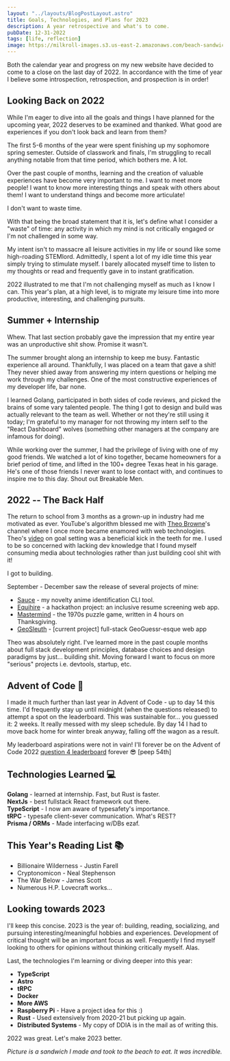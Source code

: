 ```yaml
---
layout: "../layouts/BlogPostLayout.astro"
title: Goals, Technologies, and Plans for 2023
description: A year retrospective and what's to come.
pubDate: 12-31-2022
tags: [life, reflection]
image: https://milkroll-images.s3.us-east-2.amazonaws.com/beach-sandwich.JPG
---
```


Both the calendar year and progress on my new website have decided to come to a close on the last day of 2022. In
accordance with the time of year I believe some introspection, retrospection, and prospection is in order!

## Looking Back on 2022

While I'm eager to dive into all the goals and things I have planned for the upcoming year, 2022 deserves to be
examined and thanked. What good are experiences if you don't look back and learn from them?

The first 5-6 months of the year were spent finishing up my sophomore spring semester. Outside of classwork and
finals, I'm struggling to recall anything notable from that time period, which bothers me. A lot.

Over the past couple of months, learning and the creation of valuable
experiences have become very important to me. I want to meet more people! I want
to know more interesting things and speak with others about them! I want to
understand things and become more articulate!

I don't want to <span className="font-bold text-red-800">waste time</span>.

With that being the broad statement that it is, let's define what I consider a
"waste" of time: any activity in which my mind is not critically engaged or I'm
not challenged in some way.

My intent isn't to massacre all leisure activities in my life or sound like some
high-roading STEMlord. Admittedly, I spent a lot of my idle time this year
simply trying to stimulate myself. I barely allocated myself time to listen to
my thoughts or read and frequently gave in to instant gratification.

2022 illustrated to me that I'm not challenging myself as much as I know I can.
This year's plan, at a high level, is to migrate my leisure time into more
productive, interesting, and challenging pursuits.

## Summer + Internship

Whew. That last section probably gave the impression that my entire year was an unproductive
shit show. Promise it wasn't.

The summer brought along an internship to keep me busy. Fantastic experience all
around. Thankfully, I was placed on a team that gave a shit! They never shied
away from answering my intern questions or helping me work through my
challenges. One of the most constructive experiences of my developer life, bar
none.

I learned Golang, participated in both sides of code reviews, and picked the
brains of some vary talented people. The thing I got to design and build was
actually relevant to the team as well. Whether or not they're still using it
today; I'm grateful to my manager for not throwing my intern self to the "React
Dashboard" wolves (something other managers at the company are infamous for
doing).

While working over the summer, I had the privilege of living with one of my good
friends. We watched a lot of kino together, became homeowners for a brief period
of time, and lifted in the 100+ degree Texas heat in his garage. He's one of
those friends I never want to lose contact with, and continues to inspire me to
this day. Shout out Breakable Men.

## 2022 -- The Back Half

The return to school from 3 months as a grown-up in industry had me motivated as
ever. YouTube's algorithm blessed me with [Theo Browne](https://www.youtube.com/@t3dotgg)'s channel where I once more became enamored with web technologies. Theo's [video](https://www.youtube.com/watch?v=rzwaaWH0ksk) on goal setting was a beneficial kick in the teeth for me. I used to be so concerned with lacking dev knowledge that I found myself consuming media about technologies rather than just building cool shit with it!

I got to building.

September - December saw the release of several projects of mine:

- [Sauce](https://github.com/cadecuddy/sauce) - my novelty anime identification CLI
  tool.
- [Equihire](htts://github.com/cadecuddy/equihire) - a hackathon project: an inclusive
  resume screening web app.
- [Mastermind](https://main.d21udxm8rad8sx.amplifyapp.com/) - the 1970s puzzle game,
  written in 4 hours on Thanksgiving.
- [GeoSleuth](https://github.com/cadecuddy/GeoSleuth) - [current project] full-stack
  GeoGuessr-esque web app

Theo was absolutely right. I've learned more in the past couple months about
full stack development principles, database choices and design paradigms by
just... building shit. Moving forward I want to focus on more "serious" projects
i.e. devtools, startup, etc.

## Advent of Code 🎄

I made it much further than last year in Advent of Code - up to day 14 this time.
I'd frequently stay up until midnight (when the questions released) to attempt a
spot on the leaderboard. This was sustainable for... you guessed it: 2 weeks. It
really messed with my sleep schedule. By day 14 I had to move back home for winter
break anyway, falling off the wagon as a result.

My leaderboard aspirations were not in vain! I'll forever be on the Advent of
Code 2022 [question 4 leaderboard](https://adventofcode.com/2022/leaderboard/day/4) forever 😎 [peep 54th]

## Technologies Learned 💻

**Golang** - learned at internship. Fast, but Rust is faster. <br />
**NextJs** - best fullstack React framework out there. <br />
**TypeScript** - I now am aware of typesafety's importance. <br />
**tRPC** - typesafe client-sever communication. What's REST? <br />
**Prisma / ORMs** - Made interfacing w/DBs ezaf. <br />

## This Year's Reading List 📚

- Billionaire Wilderness - Justin Farell
- Cryptonomicon - Neal Stephenson
- The War Below - James Scott
- Numerous H.P. Lovecraft works...

## Looking towards 2023

I'll keep this concise. 2023 is the year of: building, reading, socializing, and
pursuing interesting/meaningful hobbies and experiences. Development of critical
thought will be an important focus as well. Frequently I find myself looking to others
for opinions without thinking critically myself. Alas.

Last, the technologies I'm learning or diving deeper into this year:

- **TypeScript**
- **Astro**
- **tRPC**
- **Docker**
- **More AWS**
- **Raspberry Pi** - Have a project idea for this :)
- **Rust** - Used extensively from 2020-21 but picking up again.
- **Distributed Systems** - My copy of DDIA is in the mail as of writing this.

2022 was great. Let's make 2023 better.

_Picture is a sandwich I made and took to the beach to eat. It was incredible._

